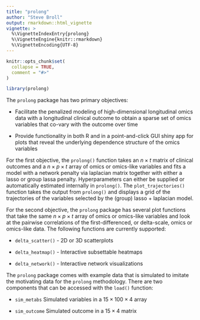 ```yaml
---
title: "prolong"
author: "Steve Broll"
output: rmarkdown::html_vignette
vignette: >
  %\VignetteIndexEntry{prolong}
  %\VignetteEngine{knitr::rmarkdown}
  %\VignetteEncoding{UTF-8}
---
```


```r
knitr::opts_chunk$set(
  collapse = TRUE,
  comment = "#>"
)

```

```r
library(prolong)

```


The `prolong` package has two primary objectives:

* Facilitate the penalized modeling of high-dimensional longitudinal omics data with a longitudinal clinical outcome to obtain a sparse set of omics variables that co-vary with the outcome over time

* Provide functionality in both R and in a point-and-click GUI shiny app for plots that reveal the underlying dependence structure of the omics variables

For the first objective, the `prolong()` function takes an $n \times t$ matrix of clinical outcomes and a $n \times p \times t$ array of omics or omics-like variables and fits a model with a network penalty via laplacian matrix together with either a lasso or group lassa penalty. Hyperparameters can either be supplied or automatically estimated internally in `prolong()`. The `plot_trajectories()` function takes the output from `prolong()` and displays a grid of the trajectories of the variables selected by the (group) lasso + laplacian model. 

For the second objective, the `prolong` package has several plot functions that take the same $n \times p \times t$ array of omics or omics-like variables and look at the pairwise correlations of the first-differenced, or delta-scale, omics or omics-like data. The following functions are currently supported: 

* `delta_scatter()` - 2D or 3D scatterplots 

* `delta_heatmap()` - Interactive subsettable heatmaps

* `delta_network()` - Interactive network visualizations

The `prolong` package comes with example data that is simulated to imitate the motivating data for the `prolong` methodology. There are two components that can be accessed with the `load()` function: 

* `sim_metabs` Simulated variables in a $15 \times 100 \times 4$ array

* `sim_outcome` Simulated outcome in a $15 \times 4$ matrix

